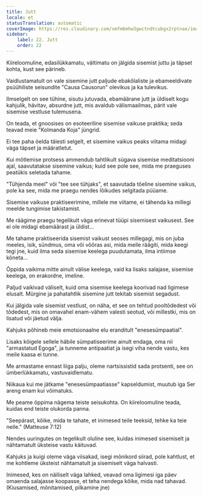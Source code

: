 ```yaml
---
title: Jutt
locale: et
statusTranslation: automatic
coverImage: https://res.cloudinary.com/xmfm6mhw3gwctndtcubgx2rptnae/image/upload/v1740468922/small_cover_tratado_de_psicologia_revolucionaria_a4c0dca4e0.webp
sidebar:
    label: 22. Jutt
    order: 22
---
```

Kiireloomuline, edasilükkamatu, vältimatu on jälgida sisemist juttu ja täpset kohta, kust see pärineb.

Vaidlustamatult on vale sisemine jutt paljude ebakõlaliste ja ebameeldivate psüühiliste seisundite "Causa Causorun" olevikus ja ka tulevikus.

Ilmselgelt on see tühine, sisutu jutuvada, ebamäärane jutt ja üldiselt kogu kahjulik, hävitav, absurdne jutt, mis avaldub välismaailmas, pärit vale sisemise vestluse tulemusena.

On teada, et gnoosises on esoteeriline sisemise vaikuse praktika; seda teavad meie "Kolmanda Koja" jüngrid.

Ei tee paha öelda täiesti selgelt, et sisemine vaikus peaks viitama midagi väga täpset ja määratletut.

Kui mõtlemise protsess ammendub tahtlikult sügava sisemise meditatsiooni ajal, saavutatakse sisemine vaikus; kuid see pole see, mida me praeguses peatükis seletada tahame.

"Tühjenda meel" või "tee see tühjaks", et saavutada tõeline sisemine vaikus, pole ka see, mida me praegu nendes lõikudes selgitada püüame.

Sisemise vaikuse praktiseerimine, millele me viitame, ei tähenda ka millegi meelde tungimise takistamist.

Me räägime praegu tegelikult väga erinevat tüüpi sisemisest vaikusest. See ei ole midagi ebamäärast ja üldist...

Me tahame praktiseerida sisemist vaikust seoses millegagi, mis on juba meeles, isik, sündmus, oma või võõras asi, mida meile räägiti, mida keegi tegi jne, kuid ilma seda sisemise keelega puudutamata, ilma intiimse kõneta...

Õppida vaikima mitte ainult välise keelega, vaid ka lisaks salajase, sisemise keelega, on erakordne, imeline.

Paljud vaikivad väliselt, kuid oma sisemise keelega koorivad nad ligimese elusalt. Mürgine ja pahatahtlik sisemine jutt tekitab sisemist segadust.

Kui jälgida vale sisemist vestlust, on näha, et see on tehtud pooltõdedest või tõdedest, mis on omavahel enam-vähem valesti seotud, või millestki, mis on lisatud või jäetud välja.

Kahjuks põhineb meie emotsionaalne elu eranditult "enesesümpaatial".

Lisaks kõigele sellele häbile sümpatiseerime ainult endaga, oma nii "armastatud Egoga", ja tunneme antipaatiat ja isegi viha nende vastu, kes meile kaasa ei tunne.

Me armastame ennast liiga palju, oleme nartsissistid sada protsenti, see on ümberlükkamatu, vastuvaidlematu.

Niikaua kui me jätkame "enesesümpaatiasse" kapseldumist, muutub iga Ser areng enam kui võimatuks.

Me peame õppima nägema teiste seisukohta. On kiireloomuline teada, kuidas end teiste olukorda panna.

"Seepärast, kõike, mida te tahate, et inimesed teile teeksid, tehke ka teie neile." (Matteuse 7:12)

Nendes uuringutes on tegelikult oluline see, kuidas inimesed sisemiselt ja nähtamatult üksteise vastu käituvad.

Kahjuks ja kuigi oleme väga viisakad, isegi mõnikord siirad, pole kahtlust, et me kohtleme üksteist nähtamatult ja sisemiselt väga halvasti.

Inimesed, kes on näiliselt väga lahked, veavad oma ligimesi iga päev omaenda salajasse koopasse, et teha nendega kõike, mida nad tahavad. (Kiusamised, mõnitamised, pilkamine jne)

